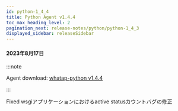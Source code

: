 ```yaml
---
id: python-1_4_4
title: Python Agent v1.4.4
toc_max_heading_level: 2
pagination_next: release-notes/python/python-1_4_3
displayed_sidebar: releaseSidebar
---
```


#### 2023年8月17日

:::note

Agent download: [whatap-python v1.4.4](https://pypi.org/project/whatap-python/1.4.4/)

:::

<p><Status>Fixed</Status> wsgiアプリケーションにおけるactive statusカウントバグの修正</p>
